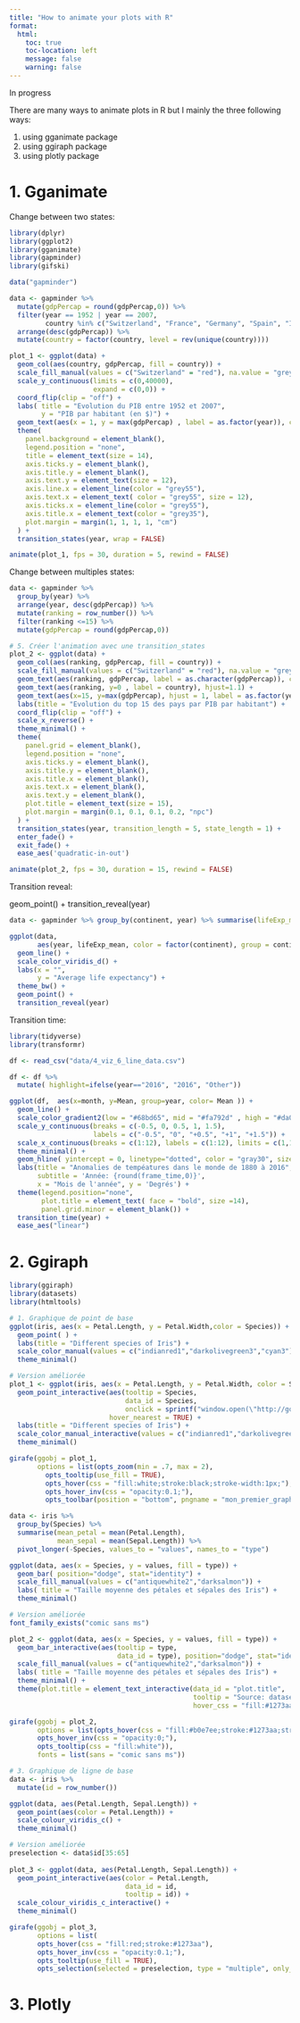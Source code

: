 ---
title: "How to animate your plots with R"
format:
  html:
    toc: true
    toc-location: left
    message: false
    warning: false
---

In progress

There are many ways to animate plots in R but I mainly the three following ways:

1. using gganimate package
2. using ggiraph package
3. using plotly package


# 1. Gganimate

Change between two states:
```{r}
library(dplyr)
library(ggplot2)
library(gganimate)
library(gapminder)
library(gifski)

data("gapminder")
```


```{r}
data <- gapminder %>%
  mutate(gdpPercap = round(gdpPercap,0)) %>%
  filter(year == 1952 | year == 2007,
         country %in% c("Switzerland", "France", "Germany", "Spain", "Italy", "Portugal")) %>%
  arrange(desc(gdpPercap)) %>%
  mutate(country = factor(country, level = rev(unique(country))))

plot_1 <- ggplot(data) +
  geom_col(aes(country, gdpPercap, fill = country)) +
  scale_fill_manual(values = c("Switzerland" = "red"), na.value = "grey85") +
  scale_y_continuous(limits = c(0,40000),
                     expand = c(0,0)) +
  coord_flip(clip = "off") + 
  labs( title = "Evolution du PIB entre 1952 et 2007",
        y = "PIB par habitant (en $)") +
  geom_text(aes(x = 1, y = max(gdpPercap) , label = as.factor(year)), col = "grey65", size = 14) +
  theme(
    panel.background = element_blank(), 
    legend.position = "none",
    title = element_text(size = 14),
    axis.ticks.y = element_blank(),
    axis.title.y = element_blank(),
    axis.text.y = element_text(size = 12),
    axis.line.x = element_line(color = "grey55"),
    axis.text.x = element_text( color = "grey55", size = 12),
    axis.ticks.x = element_line(color = "grey55"),
    axis.title.x = element_text(color = "grey35"),
    plot.margin = margin(1, 1, 1, 1, "cm")
  ) +
  transition_states(year, wrap = FALSE)

animate(plot_1, fps = 30, duration = 5, rewind = FALSE)
```


Change between multiples states:

```{r}
data <- gapminder %>%
  group_by(year) %>%
  arrange(year, desc(gdpPercap)) %>%
  mutate(ranking = row_number()) %>%
  filter(ranking <=15) %>%
  mutate(gdpPercap = round(gdpPercap,0))

# 5. Créer l'animation avec une transition_states
plot_2 <- ggplot(data) +
  geom_col(aes(ranking, gdpPercap, fill = country)) +
  scale_fill_manual(values = c("Switzerland" = "red"), na.value = "grey85") +
  geom_text(aes(ranking, gdpPercap, label = as.character(gdpPercap)), color = "grey25", hjust=-0.1) +
  geom_text(aes(ranking, y=0 , label = country), hjust=1.1) + 
  geom_text(aes(x=15, y=max(gdpPercap), hjust = 1, label = as.factor(year)),  col = "grey65", size = 11) +
  labs(title = "Evolution du top 15 des pays par PIB par habitant") +
  coord_flip(clip = "off") + 
  scale_x_reverse() +
  theme_minimal() + 
  theme(
    panel.grid = element_blank(), 
    legend.position = "none",
    axis.ticks.y = element_blank(),
    axis.title.y = element_blank(),
    axis.title.x = element_blank(),
    axis.text.x = element_blank(),
    axis.text.y = element_blank(),
    plot.title = element_text(size = 15),
    plot.margin = margin(0.1, 0.1, 0.1, 0.2, "npc")
  ) +
  transition_states(year, transition_length = 5, state_length = 1) +
  enter_fade() +
  exit_fade() + 
  ease_aes('quadratic-in-out') 

animate(plot_2, fps = 30, duration = 15, rewind = FALSE)
```


Transition reveal:

  geom_point() +
  transition_reveal(year)
```{r}
data <- gapminder %>% group_by(continent, year) %>% summarise(lifeExp_mean = mean(lifeExp))

ggplot(data,
       aes(year, lifeExp_mean, color = factor(continent), group = continent)) +
  geom_line() +
  scale_color_viridis_d() +
  labs(x = "", 
       y = "Average life expectancy") +
  theme_bw() +
  geom_point() +
  transition_reveal(year)
```


Transition time:

```{r}
library(tidyverse)
library(transformr)

df <- read_csv("data/4_viz_6_line_data.csv")

df <- df %>%
  mutate( highlight=ifelse(year=="2016", "2016", "Other"))

ggplot(df,  aes(x=month, y=Mean, group=year, color= Mean )) +
  geom_line() +
  scale_color_gradient2(low = "#68bd65", mid = "#fa792d" , high = "#da0116" , midpoint = 0.5) +
  scale_y_continuous(breaks = c(-0.5, 0, 0.5, 1, 1.5),
                     labels = c("-0.5", "0", "+0.5", "+1", "+1.5")) +
  scale_x_continuous(breaks = c(1:12), labels = c(1:12), limits = c(1,12)) +
  theme_minimal() +
  geom_hline( yintercept = 0, linetype="dotted", color = "gray30", size = 0.5 ) +
  labs(title = "Anomalies de tempéatures dans le monde de 1880 à 2016", 
       subtitle = 'Année: {round(frame_time,0)}', 
       x = "Mois de l'année", y = 'Degrés') +
  theme(legend.position="none",
        plot.title = element_text( face = "bold", size =14),
        panel.grid.minor = element_blank()) +
  transition_time(year) +
  ease_aes("linear")
```


# 2. Ggiraph

```{r}
library(ggiraph)
library(datasets)
library(htmltools)
```


```{r}

# 1. Graphique de point de base
ggplot(iris, aes(x = Petal.Length, y = Petal.Width,color = Species)) + 
  geom_point( ) +
  labs(title = "Different species of Iris") +
  scale_color_manual(values = c("indianred1","darkolivegreen3","cyan3")) +
  theme_minimal()

# Version améliorée
plot_1 <- ggplot(iris, aes(x = Petal.Length, y = Petal.Width, color = Species)) +
  geom_point_interactive(aes(tooltip = Species,
                             data_id = Species,
                             onclick = sprintf("window.open(\"http://google.com/search?q=iris+%s\")", Species)),
                         hover_nearest = TRUE) +
  labs(title = "Different species of Iris") +
  scale_color_manual_interactive(values = c("indianred1","darkolivegreen3","cyan3")) +
  theme_minimal()

girafe(ggobj = plot_1,
       options = list(opts_zoom(min = .7, max = 2),
         opts_tooltip(use_fill = TRUE),
         opts_hover(css = "fill:white;stroke:black;stroke-width:1px;"),
         opts_hover_inv(css = "opacity:0.1;"),
         opts_toolbar(position = "bottom", pngname = "mon_premier_graphique")))

```

```{r}
data <- iris %>% 
  group_by(Species) %>% 
  summarise(mean_petal = mean(Petal.Length),
            mean_sepal = mean(Sepal.Length)) %>%
  pivot_longer(-Species, values_to = "values", names_to = "type")

ggplot(data, aes(x = Species, y = values, fill = type)) +
  geom_bar( position="dodge", stat="identity") +
  scale_fill_manual(values = c("antiquewhite2","darksalmon")) +
  labs( title = "Taille moyenne des pétales et sépales des Iris") +
  theme_minimal()

# Version améliorée
font_family_exists("comic sans ms")

plot_2 <- ggplot(data, aes(x = Species, y = values, fill = type)) +
  geom_bar_interactive(aes(tooltip = type,
                           data_id = type), position="dodge", stat="identity") +
  scale_fill_manual(values = c("antiquewhite2","darksalmon")) +
  labs( title = "Taille moyenne des pétales et sépales des Iris") +
  theme_minimal() +
  theme(plot.title = element_text_interactive(data_id = "plot.title",
                                              tooltip = "Source: dataset Iris",
                                              hover_css = "fill:#1273aa;stroke:none;"))

girafe(ggobj = plot_2,
       options = list(opts_hover(css = "fill:#b0e7ee;stroke:#1273aa;stroke-width:1px;"),
       opts_hover_inv(css = "opacity:0;"),
       opts_tooltip(css = "fill:white")),
       fonts = list(sans = "comic sans ms"))
```


```{r}

# 3. Graphique de ligne de base
data <- iris %>% 
  mutate(id = row_number())

ggplot(data, aes(Petal.Length, Sepal.Length)) + 
  geom_point(aes(color = Petal.Length)) +
  scale_colour_viridis_c() +
  theme_minimal()

# Version améliorée
preselection <- data$id[35:65]
  
plot_3 <- ggplot(data, aes(Petal.Length, Sepal.Length)) + 
  geom_point_interactive(aes(color = Petal.Length, 
                             data_id = id,
                             tooltip = id)) +
  scale_colour_viridis_c_interactive() +
  theme_minimal()

girafe(ggobj = plot_3, 
       options = list(
       opts_hover(css = "fill:red;stroke:#1273aa"),
       opts_hover_inv(css = "opacity:0.1;"),
       opts_tooltip(use_fill = TRUE),
       opts_selection(selected = preselection, type = "multiple", only_shiny = FALSE)))
```

# 3. Plotly




